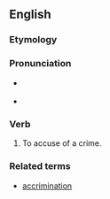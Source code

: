 ==English==

===Etymology===
{{prefix|ac|criminate}}

===Pronunciation===
* {{a|RP}} {{IPA|/əˈkɹɪmɪneɪt/}}
*{{audio|en-us-accriminate.ogg|Audio (US)}}

===Verb===
{{en-verb|accriminat|ing}}

# {{transitive|obsolete}} To accuse of a crime.

===Related terms===
* [[accrimination]]